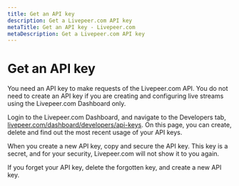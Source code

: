 ```yaml
---
title: Get an API key
description: Get a Livepeer.com API key
metaTitle: Get an API key - Livepeer.com
metaDescription: Get a Livepeer.com API key
---
```


# Get an API key

You need an API key to make requests of the Livepeer.com API. You do not need to
create an API key if you are creating and configuring live streams using the
Livepeer.com Dashboard only.

Login to the Livepeer.com Dashboard, and navigate to the Developers tab,
[livepeer.com/dashboard/developers/api-keys](https://livepeer.com/dashboard/developers/api-keys).
On this page, you can create, delete and find out the most recent usage of your
API keys.

When you create a new API key, copy and secure the API key. This key is a
secret, and for your security, Livepeer.com will not show it to you again.

If you forget your API key, delete the forgotten key, and create a new API key.
